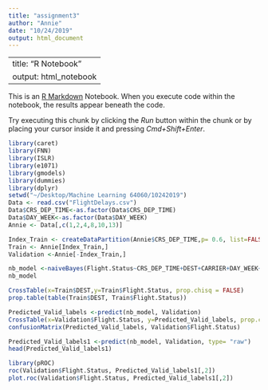 ```yaml
---
title: "assignment3"
author: "Annie"
date: "10/24/2019"
output: html_document
---
```

---
title: "R Notebook"
output: html_notebook
---

This is an [R Markdown](http://rmarkdown.rstudio.com) Notebook. When you execute code within the notebook, the results appear beneath the code. 

Try executing this chunk by clicking the *Run* button within the chunk or by placing your cursor inside it and pressing *Cmd+Shift+Enter*. 
```r
library(caret)
library(FNN)
library(ISLR)
library(e1071)
library(gmodels)
library(dummies)
library(dplyr)
setwd("~/Desktop/Machine Learning 64060/10242019")
Data <- read.csv("FlightDelays.csv")
Data$CRS_DEP_TIME<-as.factor(Data$CRS_DEP_TIME)
Data$DAY_WEEK<-as.factor(Data$DAY_WEEK)
Annie <- Data[,c(1,2,4,8,10,13)]
```

```r
Index_Train <- createDataPartition(Annie$CRS_DEP_TIME,p= 0.6, list=FALSE) 
Train <- Annie[Index_Train,]
Validation <-Annie[-Index_Train,]
```
```r
nb_model <-naiveBayes(Flight.Status~CRS_DEP_TIME+DEST+CARRIER+DAY_WEEK+ORIGIN,data = Train)
nb_model
```
```r
CrossTable(x=Train$DEST,y=Train$Flight.Status, prop.chisq = FALSE) 
prop.table(table(Train$DEST, Train$Flight.Status))

Predicted_Valid_labels <-predict(nb_model, Validation)
CrossTable(x=Validation$Flight.Status, y=Predicted_Valid_labels, prop.chisq = FALSE) 
confusionMatrix(Predicted_Valid_labels, Validation$Flight.Status)

Predicted_Valid_labels1 <-predict(nb_model, Validation, type= "raw")
head(Predicted_Valid_labels1)

library(pROC)
roc(Validation$Flight.Status, Predicted_Valid_labels1[,2])  
plot.roc(Validation$Flight.Status, Predicted_Valid_labels1[,2])

```


